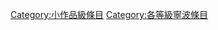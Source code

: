 {{Emptycat}}
{{Articles by Quality|topic=寧波|project=寧波|format=toc}}

[[Category:小作品級條目|Category:小作品級條目]]
[[Category:各等級寧波條目‎|Category:各等級寧波條目‎]]
